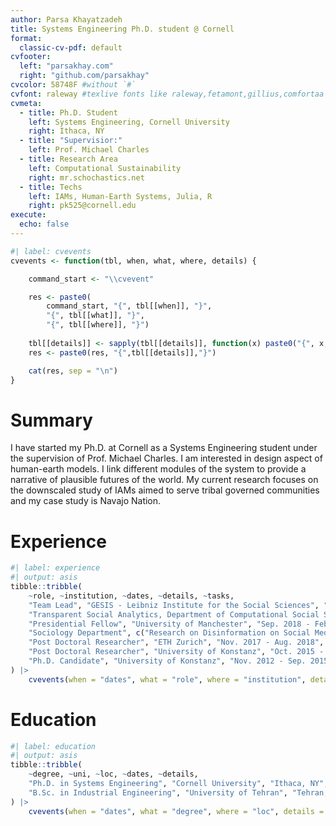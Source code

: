 ```yaml
---
author: Parsa Khayatzadeh
title: Systems Engineering Ph.D. student @ Cornell 
format:
  classic-cv-pdf: default
cvfooter:
  left: "parsakhay.com"
  right: "github.com/parsakhay"
cvcolor: 58748F #without `#`
cvfont: raleway #texlive fonts like raleway,fetamont,gillius,comfortaa
cvmeta:
  - title: Ph.D. Student
    left: Systems Engineering, Cornell University
    right: Ithaca, NY
  - title: "Supervisior:"
    left: Prof. Michael Charles
  - title: Research Area
    left: Computational Sustainability
    right: mr.schochastics.net
  - title: Techs
    left: IAMs, Human-Earth Systems, Julia, R
    right: pk525@cornell.edu
execute:
  echo: false
---
```


```r
#| label: cvevents
cvevents <- function(tbl, when, what, where, details) {

    command_start <- "\\cvevent"

    res <- paste0(
        command_start, "{", tbl[[when]], "}", 
        "{", tbl[[what]], "}",
        "{", tbl[[where]], "}")
    
    tbl[[details]] <- sapply(tbl[[details]], function(x) paste0("{", x, "}", collapse = ","))
    res <- paste0(res, "{",tbl[[details]],"}")

    cat(res, sep = "\n")
}
```

# Summary

I have started my Ph.D. at Cornell as a Systems Engineering student under the supervision of Prof. Michael Charles. I am interested in design aspect of human-earth models. I link different modules of the system to provide a narrative of plausible futures of the world. My current research focuses on the downscaled study of IAMs aimed to serve tribal governed communities and my case study is Navajo Nation.  

# Experience


```r
#| label: experience
#| output: asis
tibble::tribble(
    ~role, ~institution, ~dates, ~details, ~tasks,
    "Team Lead", "GESIS - Leibniz Institute for the Social Sciences", "Mar. 2022 - Present",
    "Transparent Social Analytics, Department of Computational Social Science", c("Coordination of a project to build an Open Science platform with reusable code and tutorials", "Research on Open Science Practices", "Implementation of tools to enhance reproducibility and facilitate research with digital data in R"),
    "Presidential Fellow", "University of Manchester", "Sep. 2018 - Feb. 2022",
    "Sociology Department", c("Research on Disinformation on Social Media", "Analyses of large scale and unstructured data sets with R, Python and Bash"),
    "Post Doctoral Researcher", "ETH Zurich", "Nov. 2017 - Aug. 2018", "Chair of Social Networks", c("Developing new methods to analyze social networks", "Implementing methods in libraries", "Gathering and analyzing large datsets from Social Media APIs"),
    "Post Doctoral Researcher", "University of Konstanz", "Oct. 2015 - Oct. 2017", "Department of Computer & Information Science", c("Developing new methods to analyze social networks", "Implementing methods in libraries", "Webscraping and harmonizing a large corpus of football data"),
    "Ph.D. Candidate", "University of Konstanz", "Nov. 2012 - Sep. 2015", "Department of Computer & Information Science", c("Developing new methods to analyze social networks", "Implementing methods in libraries")
) |>
    cvevents(when = "dates", what = "role", where = "institution", details = "tasks")
```

# Education

```r
#| label: education
#| output: asis
tibble::tribble(
    ~degree, ~uni, ~loc, ~dates, ~details,
    "Ph.D. in Systems Engineering", "Cornell University", "Ithaca, NY", "Aug. 2023 - Current", c("Thesis: A Positional Approach for Network Centrality", "Developed and implemented new methods to assess network centrality"),
    "B.Sc. in Industrial Engineering", "University of Tehran", "Tehran, Iran", "Aug. 2018 - Jul. 2022", c("Thesis: PV vs. CSP: a solar renewable technology review and electricity cost analysis based on improvised LCOE", "Implementation and comparison of different clustering algorithms using Matlab")
) |>
    cvevents(when = "dates", what = "degree", where = "loc", details = "details")
```
